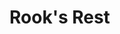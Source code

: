
# Rook's Rest

<ProjectDetails
  region="Crownlands"
  house="House Staunton"
  type="Castle"
  status="In Progress"
  warp="/warp rooksrest"
  projectLead="Mayflumes"
  dateStarted="August 31, 2020"
  dateCompleted="Invalid Date"
/>

